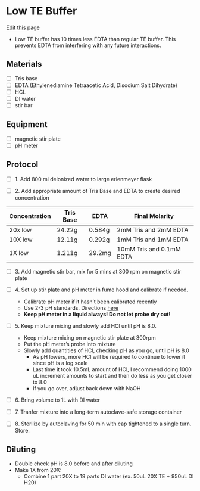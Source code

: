 # Low TE Buffer
[Edit this page](https://github.com/remygatins/GatinsLabProtocols/edit/main/lab_molec_low_te_buffer.qmd)

- Low TE buffer has 10 times less EDTA than regular TE buffer. This prevents EDTA from interfering with any future interactions.

## Materials
- [ ] Tris base
- [ ] EDTA (Ethylenediamine Tetraacetic Acid, Disodium Salt Dihydrate)
- [ ] HCL
- [ ] DI water
- [ ] stir bar

## Equipment
- [ ] magnetic stir plate
- [ ] pH meter


## Protocol
- [ ] 1. Add 800 ml deionized water to large erlenmeyer flask

- [ ] 2. Add appropriate amount of Tris Base and EDTA to create desired concentration

| Concentration | Tris Base |   EDTA   |       Final Molarity     |
| ------------- | --------- | ----     | ------------------------ |
|    20x low    |  24.22g   |  0.584g  |   2mM Tris and 2mM EDTA  |
|    10X low    |  12.11g   |  0.292g  |   1mM Tris and 1mM EDTA  |
|    1X low     |  1.211g   |  29.2mg  | 10mM Tris and 0.1mM EDTA |


- [ ] 3. Add magnetic stir bar, mix for 5 mins at 300 rpm on magnetic stir plate

- [ ] 4. Set up stir plate and pH meter in fume hood and calibrate if needed.
  - Calibrate pH meter if it hasn't been calibrated recently
  - Use 2-3 pH standards. Directions [here](https://remygatins.github.io/GatinsLabProtocols/lab_equip_ph_meter.html)
  - **Keep pH meter in a liquid always! Do not let probe dry out!**

- [ ] 5. Keep mixture mixing and slowly add HCl until pH is 8.0.
  - Keep mixture mixing on magnetic stir plate at 300rpm
  - Put the pH meter's probe into mixture
  - Slowly add quantities of HCl, checking pH as you go, until pH is 8.0
    - As pH lowers, more HCl will be required to continue to lower it since pH is a log scale
    - Last time it took 10.5mL amount of HCl, I recommend doing 1000 uL increment amounts to start and then do less as you get closer to 8.0
    - If you go over, adjust back down with NaOH

- [ ] 6. Bring volume to 1L with DI water

- [ ] 7. Tranfer mixture into a long-term autoclave-safe storage container

- [ ] 8. Sterilize by autoclaving for 50 min with cap tightened to a single turn. Store.

## Diluting

- Double check pH is 8.0 before and after diluting
- Make 1X from 20X: 
  - Combine 1 part 20X to 19 parts DI water (ex. 50uL 20X TE + 950uL DI H20)


